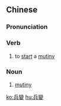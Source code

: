 {{also|兵变}}
==Chinese==
{{zh-forms|s=兵变}}

===Pronunciation===
{{zh-pron
|m=bīngbiàn
|c=bing1 bin3
|mn=peng-piàn
|cat=v,n
}}

===Verb===
{{zh-verb}}

# to [[start]] a [[mutiny]]

===Noun===
{{zh-noun}}

# [[mutiny]]
#: {{zh-x|發動 兵變|''to start a '''mutiny'''''}}

[[ko:兵變]]
[[hu:兵變]]